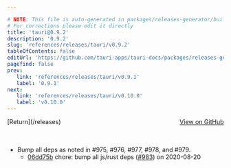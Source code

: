 ```yaml
---

# NOTE: This file is auto-generated in packages/releases-generator/build.ts
# For corrections please edit it directly
title: 'tauri@0.9.2'
description: '0.9.2'
slug: 'references/releases/tauri/v0.9.2'
tableOfContents: false
editUrl: 'https://github.com/tauri-apps/tauri-docs/packages/releases-generator/build.ts'
pagefind: false
prev:
   link: 'references/releases/tauri/v0.9.1'
   label: '0.9.1'
next:
   link: 'references/releases/tauri/v0.10.0'
   label: 'v0.10.0'
---
```


			

<ReleaseSidebar slug="references/releases/tauri"  packageName="tauri" />

<div style="margin-bottom:3rem; display: flex; justify-content: space-between; align-items: center"><span>[Return](/releases)</span><span><a href="https://github.com/tauri-apps/tauri/releases/tag/tauri-v0.9.2">View on GitHub</a></span></div>

- Bump all deps as noted in #975, #976, #977, #978, and #979.
  - [06dd75b](https://www.github.com/tauri-apps/tauri/commit/06dd75b68a15d388808c51ae2bf50554ae761d9d) chore: bump all js/rust deps ([#983](https://www.github.com/tauri-apps/tauri/pull/983)) on 2020-08-20

